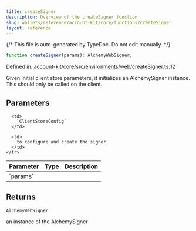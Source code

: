 ```yaml
---
title: createSigner
description: Overview of the createSigner function
slug: wallets/reference/account-kit/core/functions/createSigner
layout: reference
---
```


{/* This file is auto-generated by TypeDoc. Do not edit manually. */}

```ts
function createSigner(params): AlchemyWebSigner;
```

Defined in: [account-kit/core/src/environments/web/createSigner.ts:12](https://github.com/alchemyplatform/aa-sdk/blob/ad165355d980f9a16dd388088895bfc851df8656/account-kit/core/src/environments/web/createSigner.ts#L12)

Given initial client store parameters, it initializes an AlchemySigner instance.
This should only be called on the client.

## Parameters

<table>
  <thead>
    <tr>
      <th align="left">Parameter</th>
      <th align="left">Type</th>
      <th align="left">Description</th>
    </tr>
  </thead>

  <tbody>
    <tr>
      <td>
        `params`
      </td>

      <td>
        `ClientStoreConfig`
      </td>

      <td>
        to configure and create the signer
      </td>
    </tr>

  </tbody>
</table>

## Returns

`AlchemyWebSigner`

an instance of the AlchemySigner

